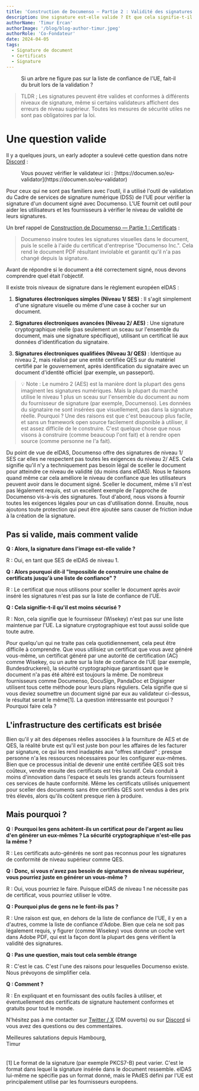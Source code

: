 ```yaml
---
title: 'Construction de Documenso — Partie 2 : Validité des signatures'
description: Une signature est-elle valide ? Et que cela signifie-t-il ? C'est une question étonnamment complexe ; examinons-la de plus près.
authorName: 'Timur Ercan'
authorImage: '/blog/blog-author-timur.jpeg'
authorRole: 'Co-Fondateur'
date: 2024-04-05
tags:
  - Signature de document
  - Certificats
  - Signature
---
```


<figure>
  <MdxNextImage
    src="/blog/eu-validate-1.png"
    width= "650"
    height= "650"
    alt= "Un bulletin de notes pour la validité des signatures."
  />

  <figcaption className="text-center">
    Si un arbre ne figure pas sur la liste de confiance de l'UE, fait-il du bruit lors de la validation ?
  </figcaption>
</figure>

> TLDR ; Les signatures peuvent être valides et conformes à différents niveaux de signature, même si certains validateurs affichent des erreurs de niveau supérieur. Toutes les mesures de sécurité utiles ne sont pas obligatoires par la loi.

# Une question valide

Il y a quelques jours, un early adopter a soulevé cette question dans notre [Discord](https://documen.so/discord) :

<figure>
  <MdxNextImage
    src="/blog/eu-validate-2.png"
    width= "650"
    height= "650"
    alt= "Un bulletin de notes pour la validité des signatures."
  />

  <figcaption className="text-center">
    Vous pouvez vérifier le validateur ici : [https://documen.so/eu-validator](https://documen.so/eu-validator)
  </figcaption>
</figure>

Pour ceux qui ne sont pas familiers avec l'outil, il a utilisé l'outil de validation du Cadre de services de signature numérique (DSS) de l'UE pour vérifier la signature d'un document signé avec Documenso. L'UE fournit cet outil pour aider les utilisateurs et les fournisseurs à vérifier le niveau de validité de leurs signatures.

Un bref rappel de [Construction de Documenso — Partie 1 : Certificats](https://documen.so/certs) :

> Documenso insère toutes les signatures visuelles dans le document, puis le scelle à l'aide du certificat d'entreprise "Documenso Inc.". Cela rend le document PDF résultant inviolable et garantit qu'il n'a pas changé depuis la signature.

Avant de répondre si le document a été correctement signé, nous devons comprendre quel était l'objectif.

Il existe trois niveaux de signature dans le règlement européen eIDAS :

1. **Signatures électroniques simples (Niveau 1/ SES)** : Il s'agit simplement d'une signature visuelle ou même d'une case à cocher sur un document.

2. **Signatures électroniques avancées (Niveau 2/ AES)** : Une signature cryptographique réelle (pas seulement un sceau sur l'ensemble du document, mais une signature spécifique), utilisant un certificat lié aux données d'identification du signataire.

3. **Signatures électroniques qualifiées (Niveau 3/ QES)** : Identique au niveau 2, mais réalisé par une entité certifiée QES sur du matériel certifié par le gouvernement, après identification du signataire avec un document d'identité officiel (par exemple, un passeport).

> 💡 Note : Le numéro 2 (AES) est la manière dont la plupart des gens imaginent les signatures numériques. Mais la plupart du marché utilise le niveau 1 plus un sceau sur l'ensemble du document au nom du fournisseur de signature (par exemple, Documenso). Les données du signataire ne sont insérées que visuellement, pas dans la signature réelle. Pourquoi ? Une des raisons est que c'est beaucoup plus facile, et sans un framework open source facilement disponible à utiliser, il est assez difficile de le construire. C'est quelque chose que nous visons à construire (comme beaucoup l'ont fait) et à rendre open source (comme personne ne l'a fait).

Du point de vue de eIDAS, Documenso offre des signatures de niveau 1/ SES car elles ne respectent pas toutes les exigences du niveau 2/ AES. Cela signifie qu'il n'y a techniquement pas besoin légal de sceller le document pour atteindre ce niveau de validité (du moins dans eIDAS). Nous le faisons quand même car cela améliore le niveau de confiance que les utilisateurs peuvent avoir dans le document signé. Sceller le document, même s'il n'est pas légalement requis, est un excellent exemple de l'approche de Documenso vis-à-vis des signatures. Tout d'abord, nous visons à fournir toutes les exigences légales pour un cas d'utilisation donné. Ensuite, nous ajoutons toute protection qui peut être ajoutée sans causer de friction indue à la création de la signature.

## Pas si valide, mais comment valide

**Q : Alors, la signature dans l'image est-elle valide ?**

R : Oui, en tant que SES de eIDAS de niveau 1.

**Q : Alors pourquoi dit-il "Impossible de construire une chaîne de certificats jusqu'à une liste de confiance" ?**

R : Le certificat que nous utilisons pour sceller le document après avoir inséré les signatures n'est pas sur la liste de confiance de l'UE.

**Q : Cela signifie-t-il qu'il est moins sécurisé ?**

R : Non, cela signifie que le fournisseur (Wisekey) n'est pas sur une liste maintenue par l'UE. La signature cryptographique est tout aussi solide que toute autre.

Pour quelqu'un qui ne traite pas cela quotidiennement, cela peut être difficile à comprendre. Que vous utilisiez un certificat que vous avez généré vous-même, un certificat généré par une autorité de certification (AC) comme Wisekey, ou un autre sur la liste de confiance de l'UE (par exemple, Bundesdruckerei), la sécurité cryptographique garantissant que le document n'a pas été altéré est toujours la même. De nombreux fournisseurs comme Documenso, DocuSign, PandaDoc et Digisigner utilisent tous cette méthode pour leurs plans réguliers. Cela signifie que si vous deviez soumettre un document signé par eux au validateur ci-dessus, le résultat serait le même[1]. La question intéressante est pourquoi ? Pourquoi faire cela ?

## L'infrastructure des certificats est brisée

Bien qu'il y ait des dépenses réelles associées à la fourniture de AES et de QES, la réalité brute est qu'il est juste bon pour les affaires de les facturer par signature, ce qui les rend inadaptés aux "offres standard" ; presque personne n'a les ressources nécessaires pour les configurer eux-mêmes. Bien que ce processus initial de devenir une entité certifiée QES soit très coûteux, vendre ensuite des certificats est très lucratif. Cela conduit à moins d'innovation dans l'espace et seuls les grands acteurs fournissent ces services de haute conformité. Même les certificats utilisés uniquement pour sceller des documents sans être certifiés QES sont vendus à des prix très élevés, alors qu'ils coûtent presque rien à produire.

## Mais pourquoi ?

**Q : Pourquoi les gens achètent-ils un certificat pour de l'argent au lieu d'en générer un eux-mêmes ? La sécurité cryptographique n'est-elle pas la même ?**

R : Les certificats auto-générés ne sont pas reconnus pour les signatures de conformité de niveau supérieur comme QES.

**Q : Donc, si vous n'avez pas besoin de signatures de niveau supérieur, vous pourriez juste en générer un vous-même ?**

R : Oui, vous pourriez le faire. Puisque eIDAS de niveau 1 ne nécessite pas de certificat, vous pourriez utiliser le vôtre.

**Q : Pourquoi plus de gens ne le font-ils pas ?**

R : Une raison est que, en dehors de la liste de confiance de l'UE, il y en a d'autres, comme la liste de confiance d'Adobe. Bien que cela ne soit pas légalement requis, y figurer (comme Wisekey) vous donne un coche vert dans Adobe PDF, qui est la façon dont la plupart des gens vérifient la validité des signatures.

**Q : Pas une question, mais tout cela semble étrange**

R : C'est le cas. C'est l'une des raisons pour lesquelles Documenso existe. Nous prévoyons de simplifier cela.

**Q : Comment ?**

R : En expliquant et en fournissant des outils faciles à utiliser, et éventuellement des certificats de signature hautement conformes et gratuits pour tout le monde.

N'hésitez pas à me contacter sur [Twitter / X](https://twitter.com/eltimuro) (DM ouverts) ou sur [Discord](https://documen.so/discord) si vous avez des questions ou des commentaires.

Meilleures salutations depuis Hambourg,\
Timur
\
\
\
[1] Le format de la signature (par exemple PKCS7-B) peut varier. C'est le format dans lequel la signature insérée dans le document ressemble. eIDAS lui-même ne spécifie pas un format donné, mais le PAdES défini par l'UE est principalement utilisé par les fournisseurs européens.

